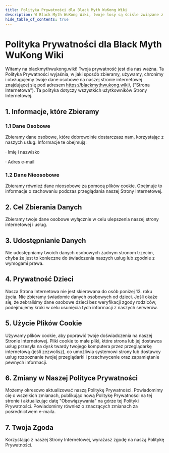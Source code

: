 ```yaml
---
title: Polityka Prywatności dla Black Myth WuKong Wiki
description: W Black Myth WuKong Wiki, twoje losy są ściśle związane z losami twoich przyjaciół – dosłownie! Ta unikalna kooperacyjna gra rozwiązywania zagadek będzie sprawdzać twoją inteligencję, związki i przyjaźń.
hide_table_of_contents: true
---
```


# Polityka Prywatności dla Black Myth WuKong Wiki

Witamy na blackmythwukong.wiki! Twoja prywatność jest dla nas ważna. Ta Polityka Prywatności wyjaśnia, w jaki sposób zbieramy, używamy, chronimy i obsługujemy twoje dane osobowe na naszej stronie internetowej znajdującej się pod adresem https://blackmythwukong.wiki/, ("Strona Internetowa"). Ta polityka dotyczy wszystkich użytkowników Strony Internetowej.

## 1. Informacje, które Zbieramy

### 1.1 Dane Osobowe

Zbieramy dane osobowe, które dobrowolnie dostarczasz nam, korzystając z naszych usług. Informacje te obejmują:

· Imię i nazwisko

· Adres e-mail

### 1.2 Dane Nieosobowe

Zbieramy również dane nieosobowe za pomocą plików cookie. Obejmuje to informacje o zachowaniu podczas przeglądania naszej Strony Internetowej.

## 2. Cel Zbierania Danych

Zbieramy twoje dane osobowe wyłącznie w celu ulepszenia naszej strony internetowej i usług.

## 3. Udostępnianie Danych

Nie udostępniamy twoich danych osobowych żadnym stronom trzecim, chyba że jest to konieczne do świadczenia naszych usług lub zgodnie z wymogami prawa.

## 4. Prywatność Dzieci

Nasza Strona Internetowa nie jest skierowana do osób poniżej 13. roku życia. Nie zbieramy świadomie danych osobowych od dzieci. Jeśli okaże się, że zebraliśmy dane osobowe dzieci bez weryfikacji zgody rodziców, podejmujemy kroki w celu usunięcia tych informacji z naszych serwerów.

## 5. Użycie Plików Cookie
Używamy plików cookie, aby poprawić twoje doświadczenia na naszej Stronie Internetowej. Pliki cookie to małe pliki, które strona lub jej dostawca usług przesyła na dysk twardy twojego komputera przez przeglądarkę internetową (jeśli zezwolisz), co umożliwia systemowi strony lub dostawcy usług rozpoznanie twojej przeglądarki i przechwycenie oraz zapamiętanie pewnych informacji.

## 6. Zmiany w Naszej Polityce Prywatności

Możemy okresowo aktualizować naszą Politykę Prywatności. Powiadomimy cię o wszelkich zmianach, publikując nową Politykę Prywatności na tej stronie i aktualizując datę "Obowiązywania" na górze tej Polityki Prywatności. Powiadomimy również o znaczących zmianach za pośrednictwem e-maila.

## 7. Twoja Zgoda

Korzystając z naszej Strony Internetowej, wyrażasz zgodę na naszą Politykę Prywatności.
